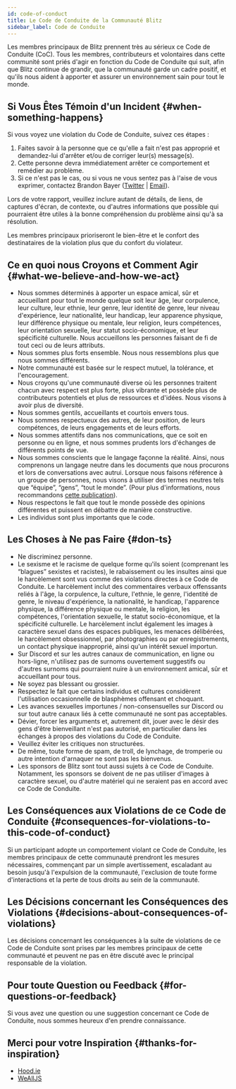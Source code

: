 ```yaml
---
id: code-of-conduct
title: Le Code de Conduite de la Communauté Blitz
sidebar_label: Code de Conduite
---
```


<!--alex disable racist sexual nuts-->

Les membres principaux de Blitz prennent très au sérieux ce Code de
Conduite (CoC). Tous les membres, contributeurs et volontaires dans cette
communité sont priés d'agir en fonction du Code de Conduite qui suit, afin
que Blitz continue de grandir, que la communauté garde un cadre positif,
et qu'ils nous aident à apporter et assurer un environnement sain pour
tout le monde.

## Si Vous Êtes Témoin d'un Incident {#when-something-happens}

Si vous voyez une violation du Code de Conduite, suivez ces étapes :

1. Faites savoir à la personne que ce qu'elle a fait n'est pas approprié
   et demandez-lui d'arrêter et/ou de corriger leur(s) message(s).
2. Cette personne devra immédiatement arrêter ce comportement et remédier
   au problème.
3. Si ce n'est pas le cas, ou si vous ne vous sentez pas à l'aise de vous
   exprimer, contactez Brandon Bayer
   ([Twitter](https://twitter.com/flybayer) | [Email](mailto:b@bayer.ws)).

Lors de votre rapport, veuillez inclure autant de détails, de liens, de
captures d'écran, de contexte, ou d'autres informations que possible qui
pourraient être utiles à la bonne compréhension du problème ainsi qu'à sa
résolution.

Les membres principaux prioriseront le bien-être et le confort des
destinataires de la violation plus que du confort du violateur.

## Ce en quoi nous Croyons et Comment Agir {#what-we-believe-and-how-we-act}

- Nous sommes déterminés à apporter un espace amical, sûr et accueillant
  pour tout le monde quelque soit leur âge, leur corpulence, leur culture,
  leur ethnie, leur genre, leur identité de genre, leur niveau
  d'expérience, leur nationalité, leur handicap, leur apparence physique,
  leur différence physique ou mentale, leur religion, leurs compétences,
  leur orientation sexuelle, leur statut socio-économique, et leur
  spécificité culturelle. Nous accueillons les personnes faisant de fi de
  tout ceci ou de leurs attributs.
- Nous sommes plus forts ensemble. Nous nous ressemblons plus que nous
  sommes différents.
- Notre communauté est basée sur le respect mutuel, la tolérance, et
  l'encouragement.
- Nous croyons qu'une communauté diverse où les personnes traitent chacun
  avec respect est plus forte, plus vibrante et possède plus de
  contributeurs potentiels et plus de ressources et d'idées. Nous visons à
  avoir plus de diversité.
- Nous sommes gentils, accueillants et courtois envers tous.
- Nous sommes respectueux des autres, de leur position, de leurs
  compétences, de leurs engagements et de leurs efforts.
- Nous sommes attentifs dans nos communications, que ce soit en personne
  ou en ligne, et nous sommes prudents lors d'échanges de différents
  points de vue.
- Nous sommes conscients que le langage façonne la réalité. Ainsi, nous
  comprenons un langage neutre dans les documents que nous procurons et
  lors de conversations avec autrui. Lorsque nous faisons référence à un
  groupe de personnes, nous visons à utiliser des termes neutres tels que
  “équipe”, “gens”, “tout le monde”. (Pour plus d'informations, nous
  recommandons
  [cette publication](https://modelviewculture.com/pieces/gendered-language-feature-or-bug-in-software-documentation)).
- Nous respectons le fait que tout le monde possède des opinions
  différentes et puissent en débattre de manière constructive.
- Les individus sont plus importants que le code.

## Les Choses à Ne pas Faire {#don-ts}

- Ne discriminez personne.
- Le sexisme et le racisme de quelque forme qu'ils soient (comprenant les
  “blagues” sexistes et racistes), le rabaissement ou les insultes ainsi
  que le harcèlement sont vus comme des violations directes à ce Code de
  Conduite. Le harcèlement inclut des commentaires verbaux offenssants
  reliés à l'âge, la corpulence, la culture, l'ethnie, le genre,
  l'identité de genre, le niveau d'expérience, la nationalité, le
  handicap, l'apparence physique, la différence physique ou mentale, la
  religion, les compétences, l'orientation sexuelle, le statut
  socio-économique, et la spécificité culturelle. Le harcèlement inclut
  également les images à caractère sexuel dans des espaces publiques, les
  menaces délibérées, le harcèlement obsessionnel, par photographies ou
  par enregistrements, un contact physique inapproprié, ainsi qu'un
  intérêt sexuel importun.
- Sur Discord et sur les autres canaux de communication, en ligne ou
  hors-ligne, n'utilisez pas de surnoms ouvertement suggestifs ou d'autres
  surnoms qui pourraient nuire à un environnement amical, sûr et
  accueillant pour tous.
- Ne soyez pas blessant ou grossier.
- Respectez le fait que certains individus et cultures considèrent
  l'utilisation occasionnelle de blasphèmes offensant et choquant.
- Les avances sexuelles importunes / non-consensuelles sur Discord ou sur
  tout autre canaux liés à cette communauté ne sont pas acceptables.
- Dévier, forcer les arguments et, autrement dit, jouer avec le désir des
  gens d'être bienveillant n'est pas autorisé, en particulier dans les
  échanges à propos des violations du Code de Conduite.
- Veuillez éviter les critiques non structurées.
- De même, toute forme de spam, de troll, de lynchage, de tromperie ou
  autre intention d'arnaquer ne sont pas les bienvenus.
- Les sponsors de Blitz sont tout aussi sujets à ce Code de Conduite.
  Notamment, les sponsors se doivent de ne pas utiliser d'images à
  caractère sexuel, ou d'autre matériel qui ne seraient pas en accord avec
  ce Code de Conduite.

## Les Conséquences aux Violations de ce Code de Conduite {#consequences-for-violations-to-this-code-of-conduct}

Si un participant adopte un comportement violant ce Code de Conduite, les
membres principaux de cette communauté prendront les mesures nécessaires,
commençant par un simple avertissement, escaladant au besoin jusqu'à
l'expulsion de la communauté, l'exclusion de toute forme d'interactions et
la perte de tous droits au sein de la communauté.

## Les Décisions concernant les Conséquences des Violations {#decisions-about-consequences-of-violations}

Les décisions concernant les conséquences à la suite de violations de ce
Code de Conduite sont prises par les membres principaux de cette
communauté et peuvent ne pas en être discuté avec le principal responsable
de la violation.

## Pour toute Question ou Feedback {#for-questions-or-feedback}

Si vous avez une question ou une suggestion concernant ce Code de
Conduite, nous sommes heureux d'en prendre connaissance.

## Merci pour votre Inspiration {#thanks-for-inspiration}

- [Hood.ie](http://hood.ie/code-of-conduct/)
- [WeAllJS](https://wealljs.org/code-of-conduct)
